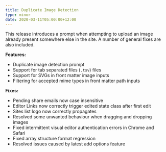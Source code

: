 ```yaml
---
title: Duplicate Image Detection
type: minor
date: 2020-03-11T05:00:00+12:00
---
```


This release introduces a prompt when attempting to upload an image already present somewhere else in the site. A number of general fixes are also included.

**Features:**

* Duplicate image detection prompt
* Support for tab separated files (`.tsv`) files
* Support for SVGs in front matter image inputs
* Filtering for accepted mime types in front matter path inputs

**Fixes:**

* Pending share emails now case insensitive
* Editor Links now correctly trigger edited state class after first edit
* Sites list logo now correctly propagates
* Resolved some unwanted behaviour when dragging and dropping images
* Fixed intermittent visual editor authentication errors in Chrome and Safari
* Fixed array structure format regression
* Resolved issues caused by latest add options feature